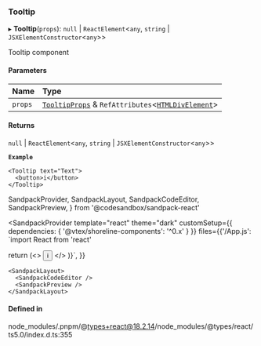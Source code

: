 ### Tooltip

▸ **Tooltip**(`props`): `null` \| `ReactElement`\<`any`, `string` \| `JSXElementConstructor`\<`any`\>\>

Tooltip component

#### Parameters

| Name    | Type                                                                                                                                              |
| :------ | :------------------------------------------------------------------------------------------------------------------------------------------------ |
| `props` | [`TooltipProps`](/components/tooltip/props.md) & `RefAttributes`\<[`HTMLDivElement`](https://developer.mozilla.org/docs/Web/API/HTMLDivElement)\> |

#### Returns

`null` \| `ReactElement`\<`any`, `string` \| `JSXElementConstructor`\<`any`\>\>

**`Example`**

```tsx copy showLineNumbers filename="example.tsx"
<Tooltip text="Text">
  <button>i</button>
</Tooltip>
```

SandpackProvider,
SandpackLayout,
SandpackCodeEditor,
SandpackPreview,
} from '@codesandbox/sandpack-react'

<SandpackProvider
template="react"
theme="dark"
customSetup={{ dependencies: { '@vtex/shoreline-components': '^0.x' } }}
files={{'/App.js': `import React from 'react'

return (<>
<Tooltip text="Text">
<button>i</button>
</Tooltip>
</>
)}`,
}}

>

    <SandpackLayout>
      <SandpackCodeEditor />
      <SandpackPreview />
    </SandpackLayout>

  </SandpackProvider>

#### Defined in

node_modules/.pnpm/@types+react@18.2.14/node_modules/@types/react/ts5.0/index.d.ts:355
